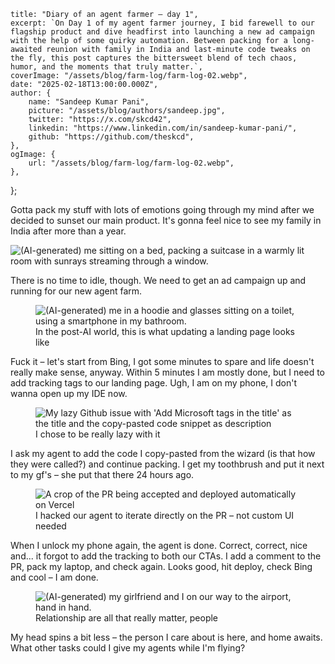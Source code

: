     title: "Diary of an agent farmer – day 1",
    excerpt: `On Day 1 of my agent farmer journey, I bid farewell to our flagship product and dive headfirst into launching a new ad campaign with the help of some quirky automation. Between packing for a long-awaited reunion with family in India and last-minute code tweaks on the fly, this post captures the bittersweet blend of tech chaos, humor, and the moments that truly matter.`,
    coverImage: "/assets/blog/farm-log/farm-log-02.webp",
    date: "2025-02-18T13:00:00.000Z",
    author: {
        name: "Sandeep Kumar Pani",
        picture: "/assets/blog/authors/sandeep.jpg",
        twitter: "https://x.com/skcd42",
        linkedin: "https://www.linkedin.com/in/sandeep-kumar-pani/",
        github: "https://github.com/theskcd",
    },
    ogImage: {
        url: "/assets/blog/farm-log/farm-log-02.webp",
    },
};

Gotta pack my stuff with lots of emotions going through my mind after we decided to sunset our main product. It's gonna feel nice to see my family in India after more than a year.


<img src="/assets/blog/farm-log/farm-log-01.webp" alt="(AI-generated) me sitting on a bed, packing a suitcase in a warmly lit room with sunrays streaming through a window." className="w-full" />


There is no time to idle, though. We need to get an ad campaign up and running for our new agent farm.


<figure className="flex flex-col items-center">
    <img src="/assets/blog/farm-log/farm-log-02.webp" alt="(AI-generated) me in a hoodie and glasses sitting on a toilet, using a smartphone in my bathroom." className="w-full" />
    <figcaption className="pt-2 text-center font-semibold">
        In the post-AI world, this is what updating a landing page looks like
    </figcaption>
</figure>

Fuck it – let's start from Bing, I got some minutes to spare and life doesn't really make sense, anyway. Within 5 minutes I am mostly done, but I need to add tracking tags to our landing page. Ugh, I am on my phone, I don't wanna open up my IDE now.


<figure className="flex flex-col items-center">
    <img src="/assets/blog/farm-log/farm-log-03.png" alt="My lazy Github issue with 'Add Microsoft tags in the title' as the title and the copy-pasted code snippet as description" className="w-full" />
    <figcaption className="pt-2 text-center font-semibold">
        I chose to be really lazy with it
    </figcaption>
</figure>


I ask my agent to add the code I copy-pasted from the wizard (is that how they were called?) and continue packing. I get my toothbrush and put it next to my gf's – she put that there 24 hours ago.


<figure className="flex flex-col items-center">
    <img src="/assets/blog/farm-log/farm-log-04.png" alt="A crop of the PR being accepted and deployed automatically on Vercel" className="w-full" />
    <figcaption className="pt-2 text-center font-semibold">
        I hacked our agent to iterate directly on the PR – not custom UI needed
    </figcaption>
</figure>


When I unlock my phone again, the agent is done. Correct, correct, nice and... it forgot to add the tracking to both our CTAs. I add a comment to the PR, pack my laptop, and check again. Looks good, hit deploy, check Bing and cool – I am done.


<figure className="flex flex-col items-center">
    <img src="/assets/blog/farm-log/farm-log-05.webp" alt="(AI-generated) my girlfriend and I on our way to the airport, hand in hand." className="w-full" />
    <figcaption className="pt-2 text-center font-semibold">
        Relationship are all that really matter, people
    </figcaption>
</figure>


My head spins a bit less – the person I care about is here, and home awaits. What other tasks could I give my agents while I'm flying?